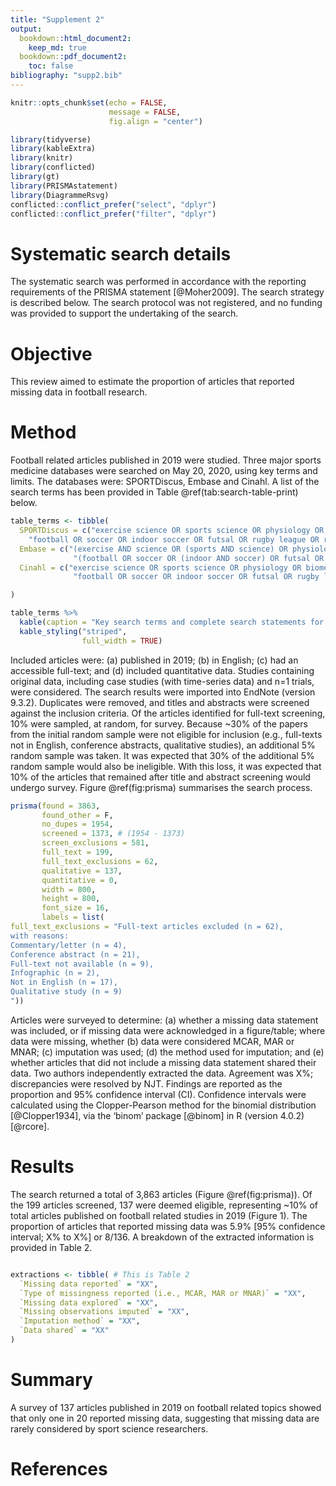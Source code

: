 ```yaml
---
title: "Supplement 2"
output: 
  bookdown::html_document2:
    keep_md: true
  bookdown::pdf_document2:
    toc: false
bibliography: "supp2.bib"
---
```


```r
knitr::opts_chunk$set(echo = FALSE, 
                      message = FALSE,
                      fig.align = "center")
```


```r
library(tidyverse)
library(kableExtra)
library(knitr)
library(conflicted)
library(gt)
library(PRISMAstatement)
library(DiagrammeRsvg)
conflicted::conflict_prefer("select", "dplyr")
conflicted::conflict_prefer("filter", "dplyr")
```


# Systematic search details

The systematic search was performed in accordance with the reporting
requirements of the PRISMA statement [@Moher2009]. The search strategy is
described below. The search protocol was not registered, and no funding
was provided to support the undertaking of the search.

# Objective

This review aimed to estimate the proportion of articles that reported 
missing data in football research.

# Method

Football related articles published in 2019 were studied. Three major
sports medicine databases were searched on May 20, 2020, using key terms and limits. 
The databases were: SPORTDiscus, Embase and Cinahl. A
list of the search terms has been provided in
Table \@ref(tab:search-table-print) below.

```r
table_terms <- tibble(
  SPORTDiscus = c("exercise science OR sports science OR physiology OR biomechanics OR nutrition OR training OR testing OR sports medicine OR performance analysis OR performance OR sport psychology OR coaching",
    "football OR soccer OR indoor soccer OR futsal OR rugby league OR rugby union OR gaelic football OR australian rules football OR AFL OR american football OR gridiron football OR touch football"),
  Embase = c("(exercise AND science OR (sports AND science) OR physiology OR biomechanics OR nutrition OR training OR testing OR (sports AND medicine) OR 'performance analysis' OR (('performance'/exp OR performance) AND ('analysis'/exp OR analysis)) OR 'performance'/exp OR performance OR 'sport psychology'/exp OR 'sport psychology' OR (('sport'/exp OR sport) AND ('psychology'/exp OR psychology)) OR 'coaching'/exp OR coaching) AND [2019-2019]/py",
              "(football OR soccer OR (indoor AND soccer) OR futsal OR rugby OR (rugby AND league) OR (rugby AND union) OR (gaelic AND football) OR 'australian rules footbal' OR (('australian'/exp OR australian) AND rules AND footbal) OR afl OR 'american football'/exp OR 'american football' OR (('american'/exp OR american) AND ('football'/exp OR football)) OR 'gridiron football' OR (gridiron AND ('football'/exp OR football)) OR 'touch football' OR (('touch'/exp OR touch) AND ('football'/exp OR football))) AND [2019-2019]/py"),
  Cinahl = c("exercise science OR sports science OR physiology OR biomechanics OR nutrition OR training OR testing OR sports medicine OR performance analysis OR performance OR sport psychology OR coaching",
              "football OR soccer OR indoor soccer OR futsal OR rugby league OR rugby union OR gaelic football OR australian rules football OR AFL OR american football OR gridiron football OR touch football")

)
```

```r
table_terms %>% 
  kable(caption = "Key search terms and complete search statements for the databases, SPORTDiscuss, Embase, and Cinahl") %>% 
  kable_styling("striped",
                full_width = TRUE) 
```

Included articles were: (a) published in 2019; (b) in English; 
(c) had an accessible full-text; and (d) included quantitative data. 
Studies containing original data, including case studies (with time-series data) 
and n=1 trials, were considered.
The search results were imported into EndNote (version 9.3.2).
Duplicates were removed, and titles and abstracts were screened against
the inclusion criteria. Of the articles identified for full-text
screening, 10% were sampled, at random, for survey. Because \~30% of the
papers from the initial random sample were not eligible for inclusion
(e.g., full-texts not in English, conference abstracts, qualitative
studies), an additional 5% random sample was taken. It was expected that 
30% of the additional 5% random sample would also be ineligible. With this loss,
it was expected that 10% of the articles that remained after title and abstract 
screening would undergo survey. 
Figure \@ref(fig:prisma) summarises the search process.


```r
prisma(found = 3863,
       found_other = F,
       no_dupes = 1954, 
       screened = 1373, # (1954 - 1373) 
       screen_exclusions = 581, 
       full_text = 199,
       full_text_exclusions = 62, 
       qualitative = 137, 
       quantitative = 0,
       width = 800, 
       height = 800,
       font_size = 16,
       labels = list(
full_text_exclusions = "Full-text articles excluded (n = 62),
with reasons:
Commentary/letter (n = 4),
Conference abstract (n = 21),
Full-text not available (n = 9),
Infographic (n = 2),
Not in English (n = 17),
Qualitative study (n = 9)
"))

```


Articles were surveyed to determine: (a) whether a missing data
statement was included, or if missing data were acknowledged in a
figure/table; where data were missing, whether (b) data were considered
MCAR, MAR or MNAR; (c) imputation was used; (d) the method used for imputation; 
and (e) whether articles that did not include a missing data
statement shared their data. Two authors independently extracted the
data. Agreement was X%; discrepancies were resolved by NJT. Findings are
reported as the proportion and 95% confidence interval (CI). Confidence
intervals were calculated using the Clopper-Pearson method for the
binomial distribution [@Clopper1934], via the 'binom' package [@binom] in R (version 4.0.2) [@rcore].

# Results

The search returned a total of 3,863 articles (Figure \@ref(fig:prisma)). Of the 199
articles screened, 137 were deemed eligible, representing \~10% of total
articles published on football related studies in 2019 (Figure 1). The
proportion of articles that reported missing data was 5.9% \[95% confidence
interval; X% to X%\] or 8/136. A breakdown of the extracted information
is provided in Table 2.

```r

```


```r

extractions <- tibble( # This is Table 2
  `Missing data reported` = "XX",
  `Type of missingness reported (i.e., MCAR, MAR or MNAR)` = "XX",
  `Missing data explored` = "XX",
  `Missing observations imputed` = "XX",
  `Imputation method` = "XX",
  `Data shared` = "XX"
)

```


# Summary

A survey of 137 articles published in 2019 on football related topics
showed that only one in 20 reported missing data, suggesting
that missing data are rarely considered by sport science researchers.

# References {-}